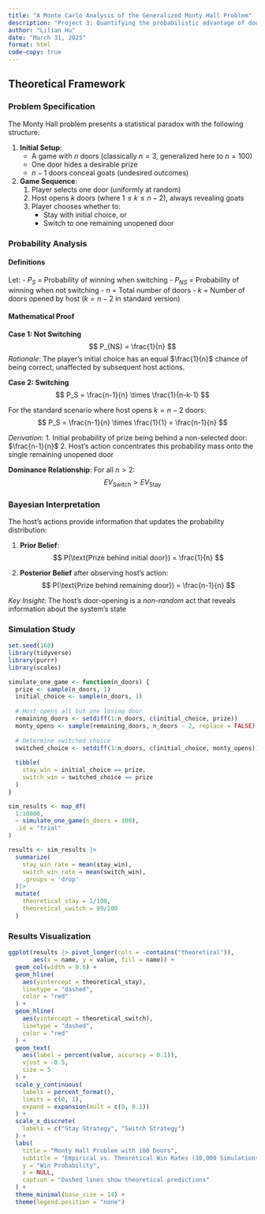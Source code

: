 ```yaml
---
title: "A Monte Carlo Analysis of the Generalized Monty Hall Problem"
description: "Project 3: Quantifying the probabilistic advantage of door-switching in an n-door extension of the classic paradox."
author: "Lilian Hu"
date: "March 31, 2025"
format: html
code-copy: true
---
```


## Theoretical Framework

### Problem Specification

The Monty Hall problem presents a statistical paradox with the following structure:

1.  **Initial Setup**:
    -   A game with $n$ doors (classically $n=3$, generalized here to $n=100$)
    -   One door hides a desirable prize
    -   $n-1$ doors conceal goats (undesired outcomes)
2.  **Game Sequence**:
    1.  Player selects one door (uniformly at random)
    2.  Host opens $k$ doors (where $1 \leq k \leq n-2$), always revealing goats
    3.  Player chooses whether to:
        -   Stay with initial choice, or
        -   Switch to one remaining unopened door

### Probability Analysis

#### Definitions

Let: 
- $P_S$ = Probability of winning when switching 
- $P_{NS}$ = Probability of winning when not switching 
- $n$ = Total number of doors 
- $k$ = Number of doors opened by host ($k = n-2$ in standard version)

#### Mathematical Proof

**Case 1: Not Switching** $$
P_{NS} = \frac{1}{n}
$$ *Rationale*: The player's initial choice has an equal $\frac{1}{n}$ chance of being correct, unaffected by subsequent host actions.

**Case 2: Switching** $$
P_S = \frac{n-1}{n} \times \frac{1}{n-k-1}
$$

For the standard scenario where host opens $k=n-2$ doors: $$
P_S = \frac{n-1}{n} \times \frac{1}{1} = \frac{n-1}{n}
$$

*Derivation*: 1. Initial probability of prize being behind a non-selected door: $\frac{n-1}{n}$ 2. Host's action concentrates this probability mass onto the single remaining unopened door

**Dominance Relationship**: For all $n > 2$: $$
EV_{\text{Switch}} > EV_{\text{Stay}}
$$

### Bayesian Interpretation

The host's actions provide information that updates the probability distribution:

1.  **Prior Belief**: $$
    P(\text{Prize behind initial door}) = \frac{1}{n}
    $$

2.  **Posterior Belief** after observing host's action: $$
    P(\text{Prize behind remaining door}) = \frac{n-1}{n}
    $$

*Key Insight*: The host's door-opening is a *non-random* act that reveals information about the system's state

### Simulation Study

```r
set.seed(168)
library(tidyverse)
library(purrr)
library(scales)
```

```r

simulate_one_game <- function(n_doors) {
  prize <- sample(n_doors, 1)
  initial_choice <- sample(n_doors, 1)
  
  # Host opens all but one losing door
  remaining_doors <- setdiff(1:n_doors, c(initial_choice, prize))
  monty_opens <- sample(remaining_doors, n_doors - 2, replace = FALSE)
  
  # Determine switched choice
  switched_choice <- setdiff(1:n_doors, c(initial_choice, monty_opens))
  
  tibble(
    stay_win = initial_choice == prize,
    switch_win = switched_choice == prize
  )
}

sim_results <- map_df(
  1:10000, 
  ~ simulate_one_game(n_doors = 100),
  .id = "trial"
)

results <- sim_results |> 
  summarize(
    stay_win_rate = mean(stay_win),
    switch_win_rate = mean(switch_win),
    .groups = 'drop'
  )|> 
  mutate(
    theoretical_stay = 1/100,
    theoretical_switch = 99/100
  )
```

### Results Visualization

```r
ggplot(results |> pivot_longer(cols = -contains("theoretical")), 
       aes(x = name, y = value, fill = name)) +
  geom_col(width = 0.6) +
  geom_hline(
    aes(yintercept = theoretical_stay), 
    linetype = "dashed", 
    color = "red"
  ) +
  geom_hline(
    aes(yintercept = theoretical_switch), 
    linetype = "dashed", 
    color = "red"
  ) +
  geom_text(
    aes(label = percent(value, accuracy = 0.1)), 
    vjust = -0.5, 
    size = 5
  ) +
  scale_y_continuous(
    labels = percent_format(), 
    limits = c(0, 1),
    expand = expansion(mult = c(0, 0.1))
  ) +
  scale_x_discrete(
    labels = c("Stay Strategy", "Switch Strategy")
  ) +
  labs(
    title = "Monty Hall Problem with 100 Doors",
    subtitle = "Empirical vs. Theoretical Win Rates (10,000 Simulations)",
    y = "Win Probability",
    x = NULL,
    caption = "Dashed lines show theoretical predictions"
  ) +
  theme_minimal(base_size = 14) +
  theme(legend.position = "none")
```
